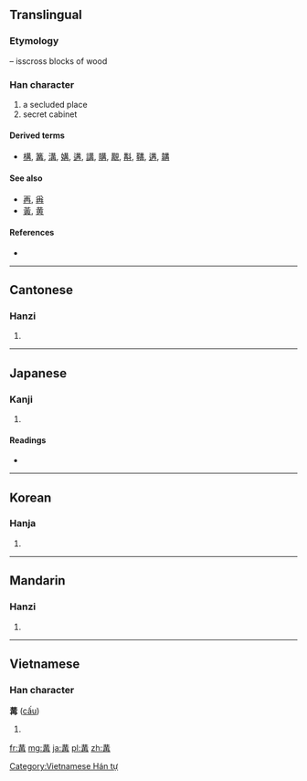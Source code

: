 {{also|黃|黄}}
==Translingual==

===Etymology===
{{liushu|p}} – isscross blocks of wood

===Han character===
{{Han char|rn=13|rad=冂|as=08|sn=10|four=5555<sub>7</sub>|canj=廿廿土月 (TTGB)}}

# a secluded place
# secret cabinet

====Derived terms====
* [[構]], [[篝]], [[溝]], [[媾]], [[遘]], [[講]], [[購]], [[覯]], [[斠]], [[鞲]], [[遘]], [[韝]]

====See also====
* [[再]], [[爯]] <!-- maybe related? -->
* [[黃]], [[黄]] <!-- graphically similar -->

====References====
* {{Han ref|kx=0129.250|dkj=01540|dj=0291.160|hdz=10100.170|uh=5193|ud=20883|bh=D0E0|bd=53472}}

----

==Cantonese==

===Hanzi===
{{yue-hanzi|jyut=|y=gau3}}

# {{defn|Cantonese|sort=冂08}}

----

==Japanese==

===Kanji===
{{ja-kanji|grade=|rs=冂08}}

# {{defn|Japanese|sort=冂08}}

====Readings====
* {{ja-readings|on=[[こう]] (kō)|kun=[[かまえる]] (kamaeru)}}

----

==Korean==

===Hanja===
{{ko-hanja|hangeul=구|rv=gu|mr=ku}}

# {{defn|Korean|sort=冂08}}

----

==Mandarin==

===Hanzi===
{{cmn-hanzi|pin=[[gōu]] ([[gou1]]), [[gòu]] ([[gou4]])|wg=kou<sup>1</sup>, kou<sup>4</sup>}}

# {{defn|Mandarin|sort=冂08}}

----

==Vietnamese==

===Han character===
'''冓''' ([[cấu]])

# {{defn|Vietnamese}}

[[Category:Vietnamese Hán tự]]

[[fr:冓]]
[[mg:冓]]
[[ja:冓]]
[[pl:冓]]
[[zh:冓]]